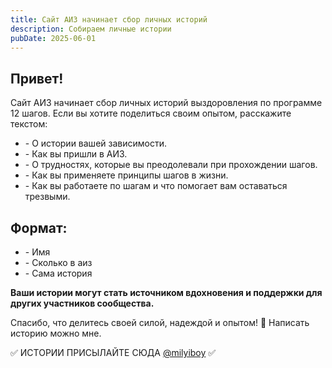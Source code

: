 ```yaml
---
title: Сайт АИЗ начинает сбор личных историй
description: Собираем личные истории
pubDate: 2025-06-01
---
```

## Привет!

Сайт АИЗ начинает сбор личных историй выздоровления по программе 12 шагов. Если вы хотите поделиться своим опытом, расскажите текстом:

* \- О истории вашей зависимости. 
* \- Как вы пришли в АИЗ.
* \- О трудностях, которые вы преодолевали при прохождении шагов.
* \- Как вы применяете принципы шагов в жизни.
* \- Как вы работаете по шагам и что помогает вам оставаться трезвыми.

## Формат: 

* \- Имя
* \- Сколько в аиз
* \- Сама история

**Ваши истории могут стать источником вдохновения и поддержки для других участников сообщества.**

Спасибо, что делитесь своей силой, надеждой и опытом! 🙏 Написать историю можно мне. 

✅ ИСТОРИИ ПРИСЫЛАЙТЕ СЮДА [@milyiboy](https://t.me/milyiboy) ✅
